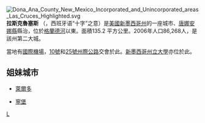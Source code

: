 [[File:Dona_Ana_County_New_Mexico_Incorporated_and_Unincorporated_areas_Las_Cruces_Highlighted.svg|right]]
'''拉斯克魯塞斯''' （{{lang-en|Las Cruces}}，西班牙语“十字”之意）是[[美國|美國]][[新墨西哥州|新墨西哥州]]的一座城市、[[唐娜安娜縣_(新墨西哥州)|唐娜安娜縣]]縣治，位於[[格蘭德河|格蘭德河]]以東。面積135.2 平方公里。2006年人口86,268人，是該州第二大城。

當地有[[拉斯克魯塞斯國際機場|國際機場]]，[[10號州際公路|10號]]和[[25號州際公路|25號州際公路]]交會於此。[[新墨西哥州立大學|新墨西哥州立大學]]亦位於此。

== 姐妹城市 ==
* {{MEX}}[[萊爾多|萊爾多]]
* {{GER}}[[寧堡|寧堡]]

{{Authority control}}
[[Category:新墨西哥州城市|L]]